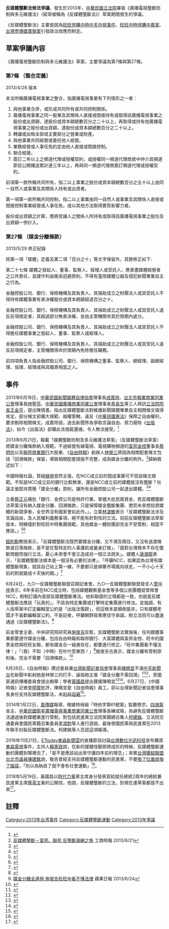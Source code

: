 '''反媒體壟斷法修法爭議'''，發生於2013年，[[中華民國|中華民國]][[立法院|立法院]]審查《廣播電視壟斷防制與多元維護法》（經常被稱為《反媒體壟斷法》）草案期間發生的爭議。

《反媒體壟斷法》主要是因為[[旺旺併購中時中天中視事件|旺旺併購中時中天中視事件]]、[[旺旺中時併購中嘉案|旺旺中時併購中嘉案]]、[[台灣壹傳媒賣盤案|台灣壹傳媒賣盤案]]引發政治效應而制定。

==草案爭議內容==
《廣播電視壟斷防制與多元維護法》草案，主要爭議為第7條與第27條。

=== 第7條 〔整合定義〕 ===

2013/4/26 版本

本法所稱廣播電視事業之整合，指廣播電視事業有下列情形之一者：

#與他事業合併，或形成共同所有或共同控制關係。
#廣播電視事業之同一股東及其關係人直接或間接持有或取得該廣播電視事業之股份或出資額，達股份或資本額總數百分之二十以上，再取得或持有他廣播電視事業之股份或出資額，達股份或資本額總數百分之二十以上。
#轉讓或出租全部或主要部分之營業或財產。
#與他事業共同經營或委託他人經營。
#業務經營或人事任免約定由他人直接或間接控制。
#聯合經營。
#簽訂二年以上之頻道代理或授權契約，或授權同一頻道代理商居中仲介其頻道節目公開播送累計達三年以上，再與同一頻道代理商簽訂頻道代理或授權契約。

前項第一款所稱共同所有，指二以上事業之股份或資本額總數百分之五十以上由同一自然人或事業及其關係人持有或出資者。

第一項第一款所稱共同控制，指二以上事業由同一自然人或事業及其關係人直接或間接控制事業經營或人事任免，或以其他方法取得實質影響力者。

股份或出資額之計算，應將受讓人之關係人所持有或取得該廣播電視事業之股份及出資額一併計入。

=== 第27條 （媒金分離條款） ===

2013/5/29 修正紀錄

除第一項「媒體」定義及第二項「百分之十」等文字保留外，其餘修正如下:

第二十七條
媒體之發起人、董事、監察人、經理人或受託人，應善盡媒體經營者之公共責任，並謹守利益衝突迴避原則，不得有濫用媒體公器及侵犯新聞專業自主之行為。

金融控股公司、銀行、保險機構及其負責人、其捐助成立之財團法人或其受託人不得持有媒體事業有表決權股份或資本總額超過百分之十。

金融控股公司、銀行、保險機構及其負責人、其捐助成立之財團法人或其受託人違反前項規定者，其超過部分無表決權，並由主管機關命其於限期內處分。

金融控股公司、銀行、保險機構及其負責人、其捐助成立之財團法人或其受託人不得擔任媒體事業之發起人、董事、監察人或經理人。

金融控股公司、銀行、保險機構及其負責人、其捐助成立之財團法人或其受託人違反前項規定者，主管機關得命於限期內免除擔任職務。

前四項負責人指金融控股公司、銀行、保險機構之董事、監察人、總經理、副總經理、協理、經理或與其職責相當之人。


==事件==
2013年6月18日，[[中華民國新聞媒體自律協會|中華民國新聞媒體自律協會]]理事長[[成嘉玲|成嘉玲]]、[[台北市報業商業同業公會|台北市報業商業同業公會]]理事長[[林聖芬|林聖芬]]、[[中華民國廣播商業同業公會|中華民國廣播商業同業公會]]理事長[[馬長生|馬長生]]等三人拜訪[[立法院院長|立法院院長]][[王金平|王金平]]，提出陳情書，指出反媒體壟斷法對維護新聞媒體專業自主相關條文值得肯定，部分條文卻擴大規範、越權管轄，違反《[[中華民國憲法|中華民國憲法]]》保障之自由權利，要求刪除相關條文。成嘉玲說，過去新聞界為爭取言論自由、努力廢除《[[出版法_(中華民國)|出版法]]》，如今《出版法》卻藉此法借屍還魂，令人無法接受。<ref>{{Cite web|url=https://www.chinatimes.com/newspapers/20130619000444-260102|language=zh-tw|author=徐子晴|title=傳媒團體：反媒體壟斷法 重回戒嚴|publisher=中國時報|date=2013-06-19|accessdate=2019-01-01|deadurl=no|archiveurl=https://web.archive.org/web/20190101193857/https://www.chinatimes.com/newspapers/20130619000444-260102|archivedate=2019-01-01}}</ref>

2013年6月21日，報載「媒體壟斷防制及多元維護法草案」（反媒體壟斷法草案）將媒金分離條款納入規範，不過經營有線電視、電視購物頻道的[[富邦金控|富邦金控]]董事長[[蔡明忠|蔡明忠]]以及[[聯邦商業銀行|聯邦商業銀行]]大股東、《[[自由時報|自由時報]]》創辦人[[林榮三|林榮三]]將因為相關配套條文包括「回溯條款」保留，導致相關配套措施不完整，成為媒金分離的例外。<ref>[http://www.chinatimes.com/newspapers/%E5%8F%8D%E5%AA%92%E9%AB%94%E5%A3%9F%E6%96%B7%EF%BC%8D%E5%AF%8C%E9%82%A6%E3%80%81%E8%81%AF%E9%82%A6-%E5%8F%8D%E5%A3%9F%E6%96%B7%E6%BC%8F%E7%B6%B2%E4%B9%8B%E9%AD%9A-20130621000050-260210 反媒體壟斷－富邦、聯邦 反壟斷漏網之魚] {{Wayback|url=http://www.chinatimes.com/newspapers/%E5%8F%8D%E5%AA%92%E9%AB%94%E5%A3%9F%E6%96%B7%EF%BC%8D%E5%AF%8C%E9%82%A6%E3%80%81%E8%81%AF%E9%82%A6-%E5%8F%8D%E5%A3%9F%E6%96%B7%E6%BC%8F%E7%B6%B2%E4%B9%8B%E9%AD%9A-20130621000050-260210 |date=20130629233551 }} 工商時報 2013/6/21</ref>歸納敘述如下：

{{quotation |富邦金控董事長蔡明忠

*富邦人壽是台灣大的逾3％大股東之一
*台灣大透過台固媒體買下國內5家系統台，是國內第4大有線電視系統台
*富邦在台固媒體間接持股比例不到5％
*以個人及家族名義成立大富媒體
*大富媒體已收購[[凱擘|凱擘]](可參照[[東森媒體集團|東森媒體集團]])

未達反媒體壟斷法對於「整合」定義，必須達到有表決權股份或資本額總數10％以上者。「自然人、四等親」等「關係人」條例未納入媒金分離條款內。}}

{{quotation |自由時報創辦人林榮三

*聯邦銀行大股東，未擔任聯邦銀行董事長

媒金分離只規範金控公司負責人不能投資媒體。}}

中國時報社論，質疑[[民進黨|綠營]]竟然主張，在NCC成立前的既成事實可不受該條文規範。不知是NCC成立前的銀行比較無害，還是NCC成立前的媒體就沒有壟斷？社論主張堅持貫徹「媒金分離」原則，讓所有金融控股公司一起退出媒體。<ref>{{Cite web |url=http://news.chinatimes.com/focus/11050105/112013062100448.html |language=zh-tw |author=單厚之 |title=媒金合一 NCC成立前就有 |publisher=中國時報 |date=2013-06-21 |accessdate=2013-06-21 }}{{dead link|date=2017年12月 |bot=InternetArchiveBot |fix-attempted=yes }}</ref><ref>{{Cite web|url=http://news.chinatimes.com/focus/501013678/112013062100455.html|language=zh-tw|author=陳萬達|title=政治失靈 民在囧途－誰怕媒金分離？誰在模糊焦點？|publisher=中國時報|date=2013-06-21|accessdate=2013-06-21|deadurl=yes|archiveurl=https://web.archive.org/web/20130625013729/http://news.chinatimes.com/focus/501013678/112013062100455.html|archivedate=2013-06-25}}</ref>

立委[[蔡正元|蔡正元]]痛批「銀行、金控公司是特許行業，掌握大批民眾資金，若反媒體壟斷法草案沒有納入媒金分離、回溯條款，只是保障媒金壟斷集團、懲罰未來想投資媒體的新競爭者，全世界沒有國家會如此作。」，立委[[林滄敏|林滄敏]]表示「反媒體壟斷法涉及言論自由，及人民權利義務事項，絕不能有針對性的立法。目前反媒體壟斷法草案版本，明顯僅針對旺旺中時集團規範，其他媒金一體財團卻完全不受管制，相當不應該。」<ref>{{Cite web|url=http://news.chinatimes.com/focus/501013678/112013062100456.html|language=zh-tw|author=薛孟杰|title=蔡正元：沒回溯條款 懲罰新競爭者|publisher=中國時報|date=2013-06-21|accessdate=2013-06-21|deadurl=yes|archiveurl=https://web.archive.org/web/20130625014933/http://news.chinatimes.com/focus/501013678/112013062100456.html|archivedate=2013-06-25}}</ref><ref>{{Cite web|url=http://news.chinatimes.com/mainland/17180504/112013062100472.html|language=zh-tw|author=王超群|title=草率立法 獨厚媒金大財團|publisher=中國時報|date=2013-06-21|accessdate=2013-06-21}}{{dead link|date=2017年12月 |bot=InternetArchiveBot |fix-attempted=yes }}</ref>

[[鈕則勳|鈕則勳]]教授表示，「反媒體壟斷法既然要媒金分離，又不溯及既往，又沒有過渡條款或日落條款，是不是在幫特定的人事護航或量身訂做」、「面對台灣根本不存在壟斷問題而強行立法，憂心未來會不會又造成另一個立法疏失」。媒體人[[唐湘龍|唐湘龍]]表示，「反媒體壟斷法根本是一個沒有必要的法律」，「呼籲NCC，如果認為台灣有媒體壟斷現象，就該自己站上第一線，不要都只是順著市場風向球走，一不小心十天前的對就變成十天後的錯。」<ref>{{Cite web|url=http://www.nownews.com/2013/06/21/301-2953736.htm|language=zh-tw|author=|title=反媒壟斷法沒日落 鈕則勳：沒買媒體會變二等金融業？|publisher=NOWnews|date=2013-06-21|accessdate=2013-06-21|archive-date=2013-06-22|archive-url=https://web.archive.org/web/20130622145642/http://www.nownews.com/2013/06/21/301-2953736.htm|dead-url=no}}</ref>

6月24日，九○一反媒體壟斷聯盟召開記者會。九○一反媒體壟斷聯盟發言人[[管中祥|管中祥]]表示，6年多前在NCC成立時，包括媒體觀察基金會等多個公民團體就曾拜會NCC，盼制訂國內首部反媒體壟斷專法。他和聯盟的立場都是一致，也就是反媒體壟斷法應該「玩真的」，不該為特定集團或打擊特定集團進行修法。並強調，有人指草案中訂定編輯室公約是「出版法復辟」，但這根本是顛倒是非，只有媒體老闆才不喜歡編輯室公約，不是記者，呼籲朝野政黨應信守承諾，盼立法院可以盡速通過《反媒體壟斷法》。<ref>{{Cite web|url=http://news.chinatimes.com/focus/501013705/112013062500545.html|language=zh-tw|author=楊毅|title=反媒體壟斷 學者倡要玩真的|publisher=中國時報|date=2013-06-25|accessdate=2013-06-25|deadurl=yes|archiveurl=https://web.archive.org/web/20130630051938/http://news.chinatimes.com/focus/501013705/112013062500545.html|archivedate=2013-06-30}}</ref>

前金管會主委、中央研究院研究員[[施俊吉|施俊吉]]反駁，反媒體壟斷法實施後，任何媒體事業都要遵守媒金分離，包括自由時報和聯邦銀行、大富媒體與富邦金控、旺中的國票金控與旺旺友聯，都有媒金合一疑慮存在，都要進行修正。「旺中集團看不懂法律！」「（我）不知（中時）在吵什麼東西！」<ref>[http://www.appledaily.com.tw/realtimenews/article/politics/20130624/215061/ 媒金分離全適用 施俊吉批旺中看不懂法律] {{Wayback|url=http://www.appledaily.com.tw/realtimenews/article/politics/20130624/215061/ |date=20160304135106 }} 蘋果日報 2013/6/24</ref>施俊吉也表示，媒金分離有管制原則後，完全不需要「回溯條款」。<ref>{{Cite web|url=http://www.libertytimes.com.tw/2013/new/jun/25/today-life9.htm?Slots=BLife|language=zh-tw|author=施曉光、趙靜瑜|title=反媒體壟斷 學界、社團籲速立法|publisher=自由時報|date=2013-06-25|accessdate=2013-06-25}}{{dead link|date=2017年12月 |bot=InternetArchiveBot |fix-attempted=yes }}</ref>

6月26日，《自由時報》撰述委員兼[[台灣新聞記者協會|台灣新聞記者協會]]理事長[[陳曉宜|陳曉宜]]不滿[[中天新聞台|中天新聞台]]在新聞中影射她是林榮三的打手、誣指她主張「媒金分離不需回溯」<ref>{{Cite web|url=http://www.ctitv.com.tw/news_video_c13v131789.html|author=|title=記協陳曉宜護航　林榮三伸黑手？|publisher=中天電視|date=2013-06-24|accessdate=2013-06-27}}{{dead link|date=2017年12月 |bot=InternetArchiveBot |fix-attempted=yes }}</ref><ref>{{Cite web|url=http://news.chinatimes.com/focus/501013705/112013062500096.html|author=林志成|title=陳曉宜：溯往至民國95年即可|publisher=中國時報|date=2013-06-25|accessdate=2013-06-27|deadurl=yes|archiveurl=https://web.archive.org/web/20130630051921/http://news.chinatimes.com/focus/501013705/112013062500096.html|archivedate=2013-06-30}}</ref>，至國家通訊傳播委員會提出檢舉；學者[[黃國昌|黃國昌]]提出聲援陳曉宜<ref>{{Cite web|url=http://www.appledaily.com.tw/realtimenews/article/new/20130626/216323/|author=楊毅|title=被指黑手　記協會長赴NCC檢舉中天|publisher=蘋果日報|date=2013-06-26|accessdate=2013-06-27|archive-date=2015-06-10|archive-url=https://web.archive.org/web/20150610225225/http://www.appledaily.com.tw/realtimenews/article/new/20130626/216323/|dead-url=no}}</ref><ref>{{Cite web|url=http://www.appledaily.com.tw/appledaily/article/headline/20130627/35109698/%E4%B8%AD%E5%A4%A9%E6%96%B0%E8%81%9E%E8%AB%8B%E5%81%9C%E6%AD%A2%E6%8A%B9%E9%BB%91%EF%BC%88%E9%99%B3%E6%9B%89%E5%AE%9C%EF%BC%89|author=陳曉宜|title=中天新聞請停止抹黑|publisher=蘋果日報|date=2013-06-27|accessdate=2013-06-27|archive-date=2013-06-30|archive-url=https://web.archive.org/web/20130630195930/http://www.appledaily.com.tw/appledaily/article/headline/20130627/35109698/%E4%B8%AD%E5%A4%A9%E6%96%B0%E8%81%9E%E8%AB%8B%E5%81%9C%E6%AD%A2%E6%8A%B9%E9%BB%91%EF%BC%88%E9%99%B3%E6%9B%89%E5%AE%9C%EF%BC%89|dead-url=no}}</ref>。6月27日，《中國時報》記者[[李明賢|李明賢]]批評，陳曉宜是《自由時報》員工，卻以台灣新聞記者協會理事長身份支持反媒體壟斷法，未[[利益迴避|利益迴避]]<ref>{{Cite web|url=http://news.chinatimes.com/focus/501013718/112013062700097.html|author=李明賢|title=說一套 做一套 媒金分離 陳曉宜沒利益迴避|publisher=中國時報|date=2013-06-27|accessdate=2013-06-27|deadurl=yes|archiveurl=https://web.archive.org/web/20130630001006/http://news.chinatimes.com/focus/501013718/112013062700097.html|archivedate=2013-06-30}}</ref>。

2014年1月22日，[[風傳媒|風傳媒]]報導，根據特偵組「特他字第61號案」監聽卷宗，[[四海幫|四海幫]]金主、[[中華民國衛星廣播電視事業商業同業公會|中華民國衛星廣播電視事業商業同業公會]]理事長練成瑜，為避免反媒體壟斷法通過後對媒體業進行管制，對包括民進黨立法院黨團總召集人[[柯建銘|柯建銘]]、立法院交通委員會國民黨籍召集委員[[李鴻鈞|李鴻鈞]]等人進行遊說，最後使國民黨與民進黨在2013年聯手封殺反媒體壟斷法。柯建銘等人否認這項報導。

2016年11月21日，[[ETtoday東森新聞雲|ETtoday東森新聞雲]]的直播節目討論[[台灣數位光訊科技|台灣數位光訊科技]]宣布購買[[東森電視|東森電視]]事件，主持人[[賴憲政|賴憲政]]說，在新的媒體怪獸即將成形的時候，反媒體壟斷運動的團體到哪裡去了，「是不是應該站出來守護四年前的理念」；來賓[[台灣團結聯盟|台灣團結聯盟]][[台北市議員|台北市議員]][[陳建銘|陳建銘]]說，敬告曾經支持反媒體壟斷運動的民進黨，不要[[髮夾彎_(政治)|換了位置就換了腦袋]]，「別以為執政了就不會有社會運動」<ref>{{cite news|author=財經中心|title=新「媒體怪獸」即將成形 反媒體壟斷的團體哪去了？|url=http://www.ettoday.net/news/20161122/815563.htm|agency=ETtoday東森新聞雲|date=2016-11-22|accessdate=2018-07-14|archive-url=https://web.archive.org/web/20180116081310/https://www.ettoday.net/news/20161122/815563.htm|archive-date=2018-01-16|dead-url=yes}}</ref>。

2018年5月19日，黃國昌以[[時代力量|時代力量]]黨主席身分發表寫給就任總統2周年的總統兼民進黨主席[[蔡英文|蔡英文]]看的公開信，他說，反媒體壟斷的立法，到現在連草案都提不出來<ref>{{Cite web|url=https://udn.com/news/story/11311/3151828|title=黃國昌批蔡就任2年 未堅守高舉的價值承諾|author=陳熙文、楊濡嘉|date=2018-05-20|accessdate=2018-07-14|work=聯合報|archive-date=2018-06-25|archive-url=https://web.archive.org/web/20180625161434/https://udn.com/news/story/11311/3151828|dead-url=no}}</ref>。

==註釋==
{{reflist}}

[[Category:2013年台湾事件|Category:2013年台湾事件]]
[[Category:反媒體壟斷運動|Category:反媒體壟斷運動]]
[[Category:2013年爭議|Category:2013年爭議]]